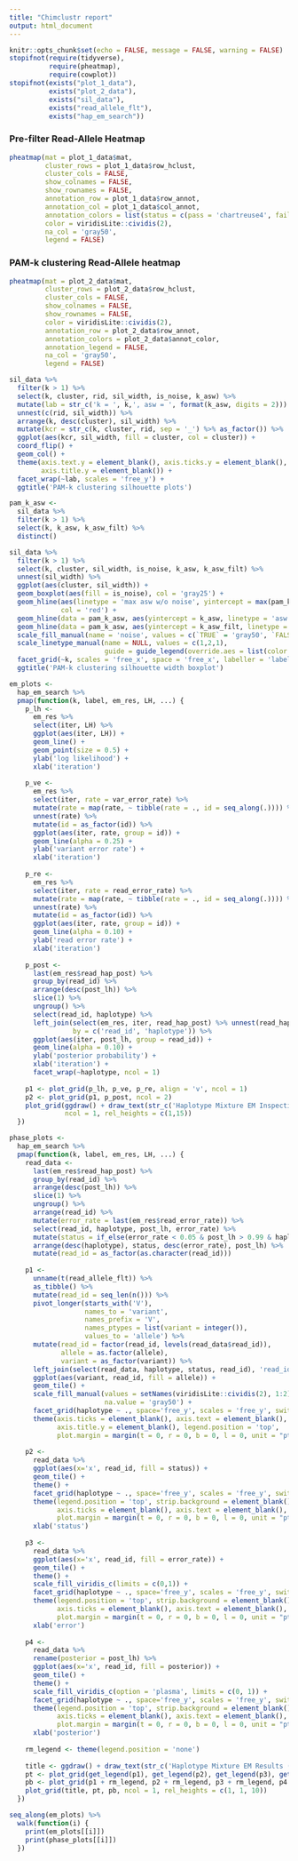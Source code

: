 ```yaml
---
title: "Chimclustr report"
output: html_document
---
```


```r
knitr::opts_chunk$set(echo = FALSE, message = FALSE, warning = FALSE)
stopifnot(require(tidyverse),
          require(pheatmap),
          require(cowplot))
stopifnot(exists("plot_1_data"),
          exists("plot_2_data"),
          exists("sil_data"),
          exists("read_allele_flt"),
          exists("hap_em_search"))
```

### Pre-filter Read-Allele Heatmap
```r
pheatmap(mat = plot_1_data$mat,
         cluster_rows = plot_1_data$row_hclust,
         cluster_cols = FALSE,
         show_colnames = FALSE,
         show_rownames = FALSE,
         annotation_row = plot_1_data$row_annot,
         annotation_col = plot_1_data$col_annot,
         annotation_colors = list(status = c(pass = 'chartreuse4', fail = 'darkorange4')),
         color = viridisLite::cividis(2),
         na_col = 'gray50',
         legend = FALSE)
```

### PAM-k clustering Read-Allele heatmap
```r
pheatmap(mat = plot_2_data$mat,
         cluster_rows = plot_2_data$row_hclust,
         cluster_cols = FALSE,
         show_colnames = FALSE,
         show_rownames = FALSE,
         color = viridisLite::cividis(2),
         annotation_row = plot_2_data$row_annot,
         annotation_colors = plot_2_data$annot_color,
         annotation_legend = FALSE,
         na_col = 'gray50',
         legend = FALSE)
```

```r
sil_data %>%
  filter(k > 1) %>%
  select(k, cluster, rid, sil_width, is_noise, k_asw) %>%
  mutate(lab = str_c('k = ', k,', asw = ', format(k_asw, digits = 2))) %>%
  unnest(c(rid, sil_width)) %>%
  arrange(k, desc(cluster), sil_width) %>%
  mutate(kcr = str_c(k, cluster, rid, sep = '_') %>% as_factor()) %>%
  ggplot(aes(kcr, sil_width, fill = cluster, col = cluster)) +
  coord_flip() +
  geom_col() +
  theme(axis.text.y = element_blank(), axis.ticks.y = element_blank(),
        axis.title.y = element_blank()) +
  facet_wrap(~lab, scales = 'free_y') +
  ggtitle('PAM-k clustering silhouette plots')
```

```r
pam_k_asw <-
  sil_data %>%
  filter(k > 1) %>%
  select(k, k_asw, k_asw_filt) %>%
  distinct()

sil_data %>%
  filter(k > 1) %>%
  select(k, cluster, sil_width, is_noise, k_asw, k_asw_filt) %>%
  unnest(sil_width) %>%
  ggplot(aes(cluster, sil_width)) +
  geom_boxplot(aes(fill = is_noise), col = 'gray25') +
  geom_hline(aes(linetype = 'max asw w/o noise', yintercept = max(pam_k_asw$k_asw_filt)),
             col = 'red') +
  geom_hline(data = pam_k_asw, aes(yintercept = k_asw, linetype = 'asw')) +
  geom_hline(data = pam_k_asw, aes(yintercept = k_asw_filt, linetype = 'asw w/o noise')) +
  scale_fill_manual(name = 'noise', values = c(`TRUE` = 'gray50', `FALSE` = 'gray80')) +
  scale_linetype_manual(name = NULL, values = c(1,2,1),
                        guide = guide_legend(override.aes = list(color = c("black", "black", "red")))) +
  facet_grid(~k, scales = 'free_x', space = 'free_x', labeller = 'label_both') +
  ggtitle('PAM-k clustering silhouette width boxplot')
```

```r
em_plots <-
  hap_em_search %>%
  pmap(function(k, label, em_res, LH, ...) {
    p_lh <-
      em_res %>%
      select(iter, LH) %>%
      ggplot(aes(iter, LH)) +
      geom_line() +
      geom_point(size = 0.5) +
      ylab('log likelihood') +
      xlab('iteration')
    
    p_ve <-
      em_res %>%
      select(iter, rate = var_error_rate) %>%
      mutate(rate = map(rate, ~ tibble(rate = ., id = seq_along(.)))) %>%
      unnest(rate) %>%
      mutate(id = as_factor(id)) %>%
      ggplot(aes(iter, rate, group = id)) +
      geom_line(alpha = 0.25) +
      ylab('variant error rate') +
      xlab('iteration')
    
    p_re <-
      em_res %>%
      select(iter, rate = read_error_rate) %>%
      mutate(rate = map(rate, ~ tibble(rate = ., id = seq_along(.)))) %>%
      unnest(rate) %>%
      mutate(id = as_factor(id)) %>%
      ggplot(aes(iter, rate, group = id)) +
      geom_line(alpha = 0.10) +
      ylab('read error rate') +
      xlab('iteration')
    
    p_post <-
      last(em_res$read_hap_post) %>%
      group_by(read_id) %>%
      arrange(desc(post_lh)) %>%
      slice(1) %>%
      ungroup() %>%
      select(read_id, haplotype) %>%
      left_join(select(em_res, iter, read_hap_post) %>% unnest(read_hap_post),
                by = c('read_id', 'haplotype')) %>%
      ggplot(aes(iter, post_lh, group = read_id)) +
      geom_line(alpha = 0.10) +
      ylab('posterior probability') +
      xlab('iteration') +
      facet_wrap(~haplotype, ncol = 1)
    
    p1 <- plot_grid(p_lh, p_ve, p_re, align = 'v', ncol = 1)
    p2 <- plot_grid(p1, p_post, ncol = 2)
    plot_grid(ggdraw() + draw_text(str_c('Haplotype Mixture EM Inspection (', label, ')')), p2,
              ncol = 1, rel_heights = c(1,15))
  })

phase_plots <-
  hap_em_search %>%
  pmap(function(k, label, em_res, LH, ...) {
    read_data <-
      last(em_res$read_hap_post) %>%
      group_by(read_id) %>%
      arrange(desc(post_lh)) %>%
      slice(1) %>%
      ungroup() %>%
      arrange(read_id) %>%
      mutate(error_rate = last(em_res$read_error_rate)) %>%
      select(read_id, haplotype, post_lh, error_rate) %>%
      mutate(status = if_else(error_rate < 0.05 & post_lh > 0.99 & haplotype != 'chimera', 'pass', 'fail')) %>%
      arrange(desc(haplotype), status, desc(error_rate), post_lh) %>%
      mutate(read_id = as_factor(as.character(read_id)))
    
    p1 <-
      unname(t(read_allele_flt)) %>%
      as_tibble() %>%
      mutate(read_id = seq_len(n())) %>%
      pivot_longer(starts_with('V'),
                   names_to = 'variant',
                   names_prefix = 'V',
                   names_ptypes = list(variant = integer()),
                   values_to = 'allele') %>%
      mutate(read_id = factor(read_id, levels(read_data$read_id)),
             allele = as.factor(allele),
             variant = as_factor(variant)) %>%
      left_join(select(read_data, haplotype, status, read_id), 'read_id') %>%
      ggplot(aes(variant, read_id, fill = allele)) +
      geom_tile() +
      scale_fill_manual(values = setNames(viridisLite::cividis(2), 1:2),
                        na.value = 'gray50') +
      facet_grid(haplotype ~ ., space='free_y', scales = 'free_y', switch = 'both') +
      theme(axis.ticks = element_blank(), axis.text = element_blank(),
            axis.title.y = element_blank(), legend.position = 'top',
            plot.margin = margin(t = 0, r = 0, b = 0, l = 0, unit = "pt"))
    
    p2 <-
      read_data %>%
      ggplot(aes(x='x', read_id, fill = status)) +
      geom_tile() +
      theme() +
      facet_grid(haplotype ~ ., space='free_y', scales = 'free_y', switch = 'both') +
      theme(legend.position = 'top', strip.background = element_blank(), strip.text = element_blank(),
            axis.ticks = element_blank(), axis.text = element_blank(), axis.title.y = element_blank(),
            plot.margin = margin(t = 0, r = 0, b = 0, l = 0, unit = "pt")) +
      xlab('status')
    
    p3 <-
      read_data %>%
      ggplot(aes(x='x', read_id, fill = error_rate)) +
      geom_tile() +
      theme() +
      scale_fill_viridis_c(limits = c(0,1)) +
      facet_grid(haplotype ~ ., space='free_y', scales = 'free_y', switch = 'both') +
      theme(legend.position = 'top', strip.background = element_blank(), strip.text = element_blank(),
            axis.ticks = element_blank(), axis.text = element_blank(), axis.title.y = element_blank(),
            plot.margin = margin(t = 0, r = 0, b = 0, l = 0, unit = "pt")) +
      xlab('error')
    
    p4 <-
      read_data %>%
      rename(posterior = post_lh) %>%
      ggplot(aes(x='x', read_id, fill = posterior)) +
      geom_tile() +
      theme() +
      scale_fill_viridis_c(option = 'plasma', limits = c(0, 1)) +
      facet_grid(haplotype ~ ., space='free_y', scales = 'free_y', switch = 'both') +
      theme(legend.position = 'top', strip.background = element_blank(), strip.text = element_blank(),
            axis.ticks = element_blank(), axis.text = element_blank(), axis.title.y = element_blank(),
            plot.margin = margin(t = 0, r = 0, b = 0, l = 0, unit = "pt")) +
      xlab('posterior')
    
    rm_legend <- theme(legend.position = 'none')
    
    title <- ggdraw() + draw_text(str_c('Haplotype Mixture EM Results (', label, ')'))
    pt <- plot_grid(get_legend(p1), get_legend(p2), get_legend(p3), get_legend(p4), nrow = 1)
    pb <- plot_grid(p1 + rm_legend, p2 + rm_legend, p3 + rm_legend, p4 + rm_legend, nrow = 1, rel_widths = c(10,1,1,1), align = 'h', axis = 'bt')
    plot_grid(title, pt, pb, ncol = 1, rel_heights = c(1, 1, 10))
  })
```

```r
seq_along(em_plots) %>% 
  walk(function(i) {
    print(em_plots[[i]])
    print(phase_plots[[i]])
  })
```

